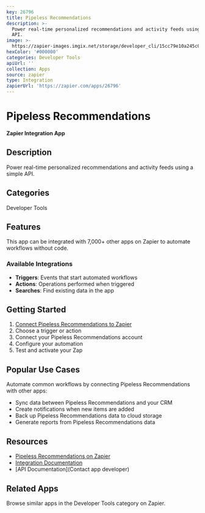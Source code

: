 ```yaml
---
key: 26796
title: Pipeless Recommendations
description: >-
  Power real-time personalized recommendations and activity feeds using a simple
  API.
image: >-
  https://zapier-images.imgix.net/storage/developer_cli/15cc79e10a245c06782c05775ad76b16.png?auto=format%2Ccompress&ixlib=python-3.0.0&q=50
hexColor: '#000000'
categories: Developer Tools
apiUrl: ''
collection: Apps
source: zapier
type: Integration
zapierUrl: 'https://zapier.com/apps/26796'
---
```

# Pipeless Recommendations

**Zapier Integration App**

## Description

Power real-time personalized recommendations and activity feeds using a simple API.

## Categories

Developer Tools

## Features

This app can be integrated with 7,000+ other apps on Zapier to automate workflows without code.

### Available Integrations

- **Triggers**: Events that start automated workflows
- **Actions**: Operations performed when triggered
- **Searches**: Find existing data in the app

## Getting Started

1. [Connect Pipeless Recommendations to Zapier](https://zapier.com/apps/26796)
2. Choose a trigger or action
3. Connect your Pipeless Recommendations account
4. Configure your automation
5. Test and activate your Zap

## Popular Use Cases

Automate common workflows by connecting Pipeless Recommendations with other apps:

- Sync data between Pipeless Recommendations and your CRM
- Create notifications when new items are added
- Back up Pipeless Recommendations data to cloud storage
- Generate reports from Pipeless Recommendations data

## Resources

- [Pipeless Recommendations on Zapier](https://zapier.com/apps/26796)
- [Integration Documentation](https://zapier.com/apps/26796/integrations)
- [API Documentation](Contact app developer)

## Related Apps

Browse similar apps in the Developer Tools category on Zapier.
